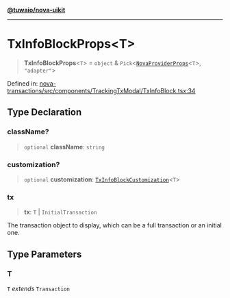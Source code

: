 [**@tuwaio/nova-uikit**](../../../README.md)

***

# TxInfoBlockProps\<T\>

> **TxInfoBlockProps**\<`T`\> = `object` & `Pick`\<[`NovaProviderProps`](../providers/type-aliases/NovaProviderProps.md)\<`T`\>, `"adapter"`\>

Defined in: [nova-transactions/src/components/TrackingTxModal/TxInfoBlock.tsx:34](https://github.com/TuwaIO/nova-uikit/blob/3a29637d28cc67faffd032c30ad65c599c55d8fe/packages/nova-transactions/src/components/TrackingTxModal/TxInfoBlock.tsx#L34)

## Type Declaration

### className?

> `optional` **className**: `string`

### customization?

> `optional` **customization**: [`TxInfoBlockCustomization`](TxInfoBlockCustomization.md)\<`T`\>

### tx

> **tx**: `T` \| `InitialTransaction`

The transaction object to display, which can be a full transaction or an initial one.

## Type Parameters

### T

`T` *extends* `Transaction`
